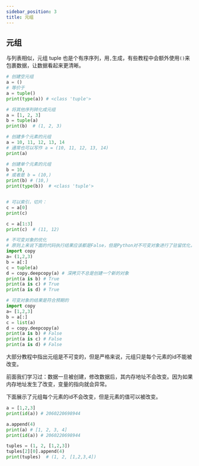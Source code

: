 ```yaml
---
sidebar_position: 3
title: 元组
---
```


## 元组

与列表相似，元组 tuple 也是个有序序列，用`,`生成，有些教程中会额外使用`()`来包裹数据，让数据看起来更清晰。

```python showLineNumbers
# 创建空元组
a = ()
# 等价于
a = tuple()
print(type(a)) # <class 'tuple'>

# 将其他序列转化成元组
a = [1, 2, 3]
b = tuple(a)
print(b)  # (1, 2, 3)

# 创建多个元素的元组
a = 10, 11, 12, 13, 14
# 通常也可以写作 a = (10, 11, 12, 13, 14)
print(a)

# 创建单个元素的元组
b = 10,
# 或者是 b = (10,)
print(b) # (10,)
print(type(b))  # <class 'tuple'>


# 可以索引，切片：
c = a[0]
print(c)

c = a[1:3]
print(c)  # (11, 12)

# 不可变对象的优化
# 原则上来说下面的代码执行结果应该都是False，但是Python对不可变对象进行了驻留优化，所以结果都是True。
import copy
a= (1,2,3)
b = a[:]
c = tuple(a)
d = copy.deepcopy(a) # 深拷贝不总是创建一个新的对象
print(a is b) # True
print(a is c) # True
print(a is d) # True

# 可变对象的结果是符合预期的
import copy
a= [1,2,3]
b = a[:]
c = list(a)
d = copy.deepcopy(a)
print(a is b) # False
print(a is c) # False
print(a is d) # False
```

大部分教程中指出元组是不可变的，但是严格来说，元组只是每个元素的id不能被改变。

前面我们学习过：数据一旦被创建，修改数据后，其内存地址不会改变。因为如果内存地址发生了改变，变量的指向就会异常。

下面展示了元组每个元素的id不会改变，但是元素的值可以被改变。

```python showLineNumbers
a = [1,2,3]
print(id(a)) # 2060220698944

a.append(4)
print(a) # [1, 2, 3, 4]
print(id(a)) # 2060220698944

tuples = (1, 2, [1,2,3])
tuples[2][0].append(4)
print(tuples)  # (1, 2, [1,2,3,4])
```
